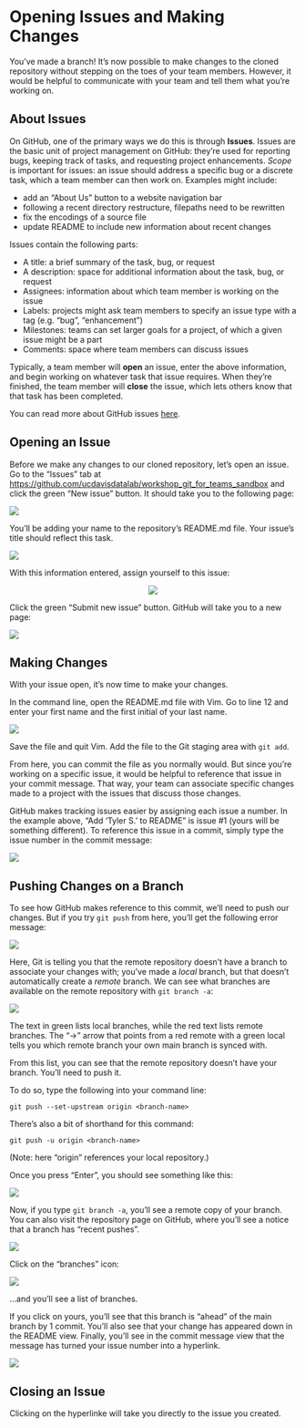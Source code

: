 Opening Issues and Making Changes
=================================

You've made a branch! It's now possible to make changes to the cloned repository 
without stepping on the toes of your team members. However, it would be helpful 
to communicate with your team and tell them what you're working on.

About Issues
------------

On GitHub, one of the primary ways we do this is through **Issues**. Issues are 
the basic unit of project management on GitHub: they're used for reporting bugs, 
keeping track of tasks, and requesting project enhancements. _Scope_ is important 
for issues: an issue should address a specific bug or a discrete task, which a 
team member can then work on. Examples might include:

* add an "About Us" button to a website navigation bar
* following a recent directory restructure, filepaths need to be rewritten
* fix the encodings of a source file
* update README to include new information about recent changes

Issues contain the following parts:

* A title: a brief summary of the task, bug, or request
* A description: space for additional information about the task, bug, or request
* Assignees: information about which team member is working on the issue
* Labels: projects might ask team members to specify an issue type with a tag (e.g. "bug", "enhancement")
* Milestones: teams can set larger goals for a project, of which a given issue might be a part
* Comments: space where team members can discuss issues

Typically, a team member will **open** an issue, enter the above information, 
and begin working on whatever task that issue requires. When they're finished, 
the team member will **close** the issue, which lets others know that that 
task has been completed.

You can read more about GitHub issues [here](https://guides.github.com/features/issues/).

Opening an Issue
----------------

Before we make any changes to our cloned repository, let's open an issue. Go to 
the "Issues" tab at [https://github.com/ucdavisdatalab/workshop_git_for_teams_sandbox](https://github.com/ucdavisdatalab/workshop_git_for_teams_sandbox) 
and click the green "New issue" button. It should take you to the following page: 

![](./img/new_issue.png)

You'll be adding your name to the repository's README.md file. Your issue's 
title should reflect this task.

![](./img/new_issue_title_description.png)

With this information entered, assign yourself to this issue:

<center>
![](./img/new_issue_assigned.png)
</center>

Click the green "Submit new issue" button. GitHub will take you to a new page:

![](./img/new_issue_submitted.png)

Making Changes
--------------

With your issue open, it's now time to make your changes.

In the command line, open the README.md file with Vim. Go to line 12 and enter 
your first name and the first initial of your last name.

![](./img/name_to_readme.png)

Save the file and quit Vim. Add the file to the Git staging area with `git add`.

From here, you can commit the file as you normally would. But since you're 
working on a specific issue, it would be helpful to reference that issue in your 
commit message. That way, your team can associate specific changes made to a 
project with the issues that discuss those changes.

GitHub makes tracking issues easier by assigning each issue a number. In the 
example above, "Add 'Tyler S.' to README" is issue #1 (yours will be something 
different). To reference this issue in a commit, simply type the issue number in 
the commit message:

![](./img/reference_an_issue.png)

Pushing Changes on a Branch
---------------------------

To see how GitHub makes reference to this commit, we'll need to push our changes. 
But if you try `git push` from here, you'll get the following error message:

![](./img/no_upstream_branch.png)

Here, Git is telling you that the remote repository doesn't have a branch to 
associate your changes with; you've made a _local_ branch, but that doesn't 
automatically create a _remote_ branch. We can see what branches are 
available on the remote repository with `git branch -a`:

![](./img/see_all_branches.png)

The text in green lists local branches, while the red text lists remote 
branches. The "->" arrow that points from a red remote with a green local tells 
you which remote branch your own main branch is synced with.

From this list, you can see that the remote repository doesn't have your branch. 
You'll need to push it.

To do so, type the following into your command line:

```
git push --set-upstream origin <branch-name>
```

There's also a bit of shorthand for this command:

```
git push -u origin <branch-name>
```

(Note: here "origin" references your local repository.)

Once you press "Enter", you should see something like this:

![](./img/push_branch_to_remote.png)

Now, if you type `git branch -a`, you'll see a remote copy of your branch. You 
can also visit the repository page on GitHub, where you'll see a notice that a 
branch has "recent pushes".

![](./img/github_recent_pushes.png)

Click on the "branches" icon:

![](./img/github_recent_pushes_focus.png)

...and you'll see a list of branches.

If you click on yours, you'll see that this branch is "ahead" of the main branch 
by 1 commit. You'll also see that your change has appeared down in the README 
view. Finally, you'll see in the commit message view that the message has turned 
your issue number into a hyperlink.

![](./img/github_pushed_branch_changes.png)

Closing an Issue
----------------

Clicking on the hyperlinke will take you directly to the issue you created.
